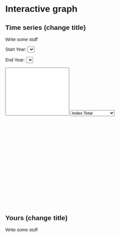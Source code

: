 # Interactive graph

<style>
  * {
    font-family: sans-serif;
  }
</style> 

<script src="https://cdn.jsdelivr.net/npm/d3@7"></script>
<!-- <script src="scripts/myscript.js"></script> -->

## Time series (change title)

Write some stuff

<html>
<body>
    <label for="startYear">Start Year:</label>
    <select id="startYear"></select>

    <label for="endYear">End Year:</label>
    <select id="endYear"></select>
    <br>

    <select id="countySelect" multiple style="width: 200px; height: 150px;"></select>
    <select id="columnSelect">
        <option value="Index.Total">Index Total</option>
        <option value="Violent.Total">Violent Total</option>
        <option value="Murder">Murder</option>
        <option value="Rape">Rape</option>
        <option value="Robbery">Robbery</option>
        <option value="Aggravated.Assault">Aggravated Assault</option>
        <option value="Property.Total">Property Total</option>
        <option value="Burglary">Burglary</option>
        <option value="Larceny">Larceny</option>
        <option value="Motor.Vehicle.Theft">Motor Vehicle Theft</option>
    </select>

    <svg width="960" height="500"></svg>

    <script src="scripts/ts.js"></script>
</body>
</html>

## Yours (change title)

Write some stuff
